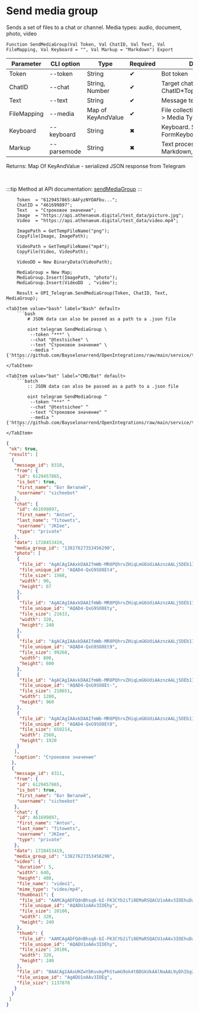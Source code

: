 ﻿---
sidebar_position: 7
---


# Send media group
 Sends a set of files to a chat or channel. Media types: audio, document, photo, video



`Function SendMediaGroup(Val Token, Val ChatID, Val Text, Val FileMapping, Val Keyboard = "", Val Markup = "Markdown") Export`

  | Parameter | CLI option | Type | Required | Description |
  |-|-|-|-|-|
  | Token | --token | String | &#x2714; | Bot token |
  | ChatID | --chat | String, Number | &#x2714; | Target chat ID or ChatID*TopicID |
  | Text | --text | String | &#x2714; | Message text |
  | FileMapping | --media | Map of KeyAndValue | &#x2714; | File collection: Key > File, Value > Media Type |
  | Keyboard | --keyboard | String | &#x2716; | Keyboard. See FormKeyboardFromButtonArray |
  | Markup | --parsemode | String | &#x2716; | Text processing type (HTML, Markdown, MarkdownV2) |

  
  Returns:  Map Of KeyAndValue - serialized JSON response from Telegram

<br/>

:::tip
Method at API documentation: [sendMediaGroup](https://core.telegram.org/bots/api#sendmediagroup)
:::
<br/>



```bsl title="1C:Enterprise/OneScript code example"
    Token  = "6129457865:AAFyzNYOAFbu...";
    ChatID = "461699897";
    Text   = "Строковое значение";
    Image  = "https://api.athenaeum.digital/test_data/picture.jpg";
    Video  = "https://api.athenaeum.digital/test_data/video.mp4";

    ImagePath = GetTempFileName("png");
    CopyFile(Image, ImagePath);

    VideoPath = GetTempFileName("mp4");
    CopyFile(Video, VideoPath);

    VideoDD = New BinaryData(VideoPath);

    MediaGroup = New Map;
    MediaGroup.Insert(ImagePath, "photo");
    MediaGroup.Insert(VideoDD  , "video");

    Result = OPI_Telegram.SendMediaGroup(Token, ChatID, Text, MediaGroup);
```
 

 <Tabs>
  
    <TabItem value="bash" label="Bash" default>
        ```bash
            # JSON data can also be passed as a path to a .json file
            
            oint telegram SendMediaGroup \
             --token "***" \
             --chat "@testsichee" \
             --text "Строковое значение" \
             --media "{'https://github.com/Bayselonarrend/OpenIntegrations/raw/main/service/test_data/document.docx':'document','C:\\Users\\Administrator\\AppData\\Local\\Temp\\0lgts3eqkeu.docx':'document'}"
        ```
    </TabItem>
  
    <TabItem value="bat" label="CMD/Bat" default>
        ```batch
            :: JSON data can also be passed as a path to a .json file
            
            oint telegram SendMediaGroup ^
             --token "***" ^
             --chat "@testsichee" ^
             --text "Строковое значение" ^
             --media "{'https://github.com/Bayselonarrend/OpenIntegrations/raw/main/service/test_data/document.docx':'document','C:\\Users\\Administrator\\AppData\\Local\\Temp\\0lgts3eqkeu.docx':'document'}"
        ```
    </TabItem>
</Tabs>


```json title="Result"
{
 "ok": true,
 "result": [
  {
   "message_id": 8310,
   "from": {
    "id": 6129457865,
    "is_bot": true,
    "first_name": "Бот Виталий",
    "username": "sicheebot"
   },
   "chat": {
    "id": 461699897,
    "first_name": "Anton",
    "last_name": "Titowets",
    "username": "JKIee",
    "type": "private"
   },
   "date": 1728453419,
   "media_group_id": "13827627353456290",
   "photo": [
    {
     "file_id": "AgACAgIAAxkDAAIfmWb-MR8PQhrvZHiqLmG6UdiAAznzAALj5DEb1I7wSxB3bmqDIveAAQADAgADcwADNgQ",
     "file_unique_id": "AQAD4-QxG9SO8Et4",
     "file_size": 1568,
     "width": 90,
     "height": 67
    },
    {
     "file_id": "AgACAgIAAxkDAAIfmWb-MR8PQhrvZHiqLmG6UdiAAznzAALj5DEb1I7wSxB3bmqDIveAAQADAgADbQADNgQ",
     "file_unique_id": "AQAD4-QxG9SO8Ety",
     "file_size": 21633,
     "width": 320,
     "height": 240
    },
    {
     "file_id": "AgACAgIAAxkDAAIfmWb-MR8PQhrvZHiqLmG6UdiAAznzAALj5DEb1I7wSxB3bmqDIveAAQADAgADeAADNgQ",
     "file_unique_id": "AQAD4-QxG9SO8Et9",
     "file_size": 99260,
     "width": 800,
     "height": 600
    },
    {
     "file_id": "AgACAgIAAxkDAAIfmWb-MR8PQhrvZHiqLmG6UdiAAznzAALj5DEb1I7wSxB3bmqDIveAAQADAgADeQADNgQ",
     "file_unique_id": "AQAD4-QxG9SO8Et-",
     "file_size": 218651,
     "width": 1280,
     "height": 960
    },
    {
     "file_id": "AgACAgIAAxkDAAIfmWb-MR8PQhrvZHiqLmG6UdiAAznzAALj5DEb1I7wSxB3bmqDIveAAQADAgADdwADNgQ",
     "file_unique_id": "AQAD4-QxG9SO8Et8",
     "file_size": 650214,
     "width": 2560,
     "height": 1920
    }
   ],
   "caption": "Строковое значение"
  },
  {
   "message_id": 8311,
   "from": {
    "id": 6129457865,
    "is_bot": true,
    "first_name": "Бот Виталий",
    "username": "sicheebot"
   },
   "chat": {
    "id": 461699897,
    "first_name": "Anton",
    "last_name": "Titowets",
    "username": "JKIee",
    "type": "private"
   },
   "date": 1728453419,
   "media_group_id": "13827627353456290",
   "video": {
    "duration": 5,
    "width": 640,
    "height": 480,
    "file_name": "video1",
    "mime_type": "video/mp4",
    "thumbnail": {
     "file_id": "AAMCAgADFQdnBhsq6-bI-FK3CYb2iTi0EMaRSQACU1oAAv3IOEhuDaGGTZyj9AEAB20AAzYE",
     "file_unique_id": "AQADU1oAAv3IOEhy",
     "file_size": 20106,
     "width": 320,
     "height": 240
    },
    "thumb": {
     "file_id": "AAMCAgADFQdnBhsq6-bI-FK3CYb2iTi0EMaRSQACU1oAAv3IOEhuDaGGTZyj9AEAB20AAzYE",
     "file_unique_id": "AQADU1oAAv3IOEhy",
     "file_size": 20106,
     "width": 320,
     "height": 240
    },
    "file_id": "BAACAgIAAxUHZwYbKuvmyPhStwmG9ok4tBDGkUkAAlNaAAL9yDhIbg2hhk2co_Q2BA",
    "file_unique_id": "AgADU1oAAv3IOEg",
    "file_size": 1137878
   }
  }
 ]
}
```
